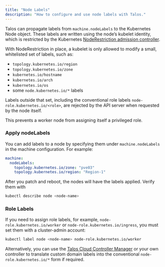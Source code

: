 ```yaml
---
title: "Node Labels"
description: "How to configure and use node labels with Talos."
---
```


Talos can propagate labels from `machine.nodeLabels` to the Kubernetes Node object.
These labels are written using the node’s kubelet identity, which is restricted by the Kubernetes [NodeRestriction admission controller](https://kubernetes.io/docs/reference/access-authn-authz/admission-controllers/#noderestriction).

With NodeRestriction in place, a kubelet is only allowed to modify a small, whitelisted set of labels, such as:

* `topology.kubernetes.io/region`
* `topology.kubernetes.io/zone`
* `kubernetes.io/hostname`
* `kubernetes.io/arch`
* `kubernetes.io/os`
* some `node.kubernetes.io/*` labels

Labels outside that set, including the conventional role labels `node-role.kubernetes.io/<role>`, are rejected by the API server when requested by the node itself.

This prevents a worker node from assigning itself a privileged role.

### Apply nodeLabels

You can add labels to a node by specifying them under `machine.nodeLabels` in the machine configuration. For example:

```yaml
machine:
  nodeLabels:
    topology.kubernetes.io/zone: "pve03"
    topology.kubernetes.io/region: "Region-1"
```

After you patch and reboot, the nodes will have the labels applied. Verify them with

```bash
kubectl describe node <node-name>
```

### Role Labels

If you need to assign role labels, for example, `node-role.kubernetes.io/worker` or `node-role.kubernetes.io/ingress`, you must set them with a cluster-admin account:

```bash
kubectl label node <node-name> node-role.kubernetes.io/worker
```

Alternatively, you can use the [Talos Cloud Controller Manager](https://github.com/siderolabs/talos-cloud-controller-manager/blob/main/docs/config.md) or your own controller to translate custom domain labels into the conventional `node-role.kubernetes.io/*` form if required.
